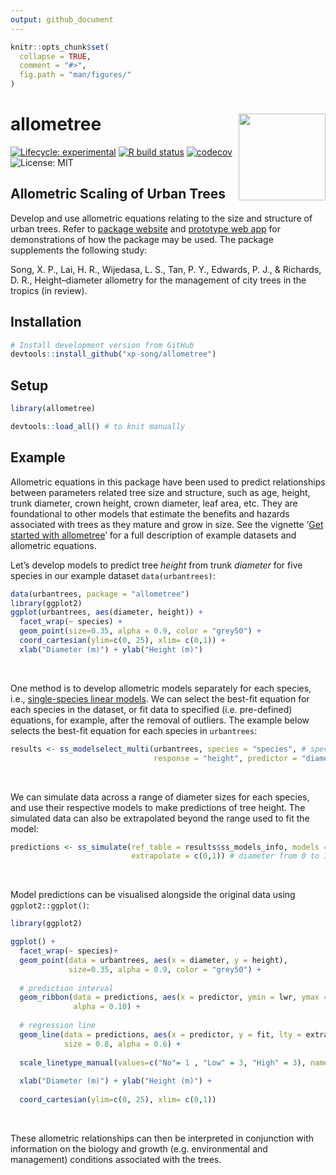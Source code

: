 ```yaml
---
output: github_document
---
```


<!-- README.md is generated from README.Rmd. Please edit that file -->

```r
knitr::opts_chunk$set(
  collapse = TRUE,
  comment = "#>",
  fig.path = "man/figures/"
)
```

# allometree <a href='https://xp-song.github.io/allometree/'><img src='man/figures/logo.png' align="right" height="139" /></a>

<!-- badges: start -->
[![Lifecycle: experimental](https://img.shields.io/badge/lifecycle-experimental-orange.svg)](https://www.tidyverse.org/lifecycle/#experimental)
[![R build status](https://github.com/xp-song/allometree/workflows/R-CMD-check/badge.svg)](https://github.com/xp-song/allometree/actions)
[![codecov](https://codecov.io/gh/xp-song/allometree/branch/master/graph/badge.svg?token=HS5Q0TAXTK)](https://codecov.io/gh/xp-song/allometree)
![License: MIT](https://img.shields.io/badge/License-MIT-blue.svg)
<!-- badges: end -->

## Allometric Scaling of Urban Trees

Develop and use allometric equations relating to the size and structure of urban trees. Refer to [package website](https://xp-song.github.io/allometree/) and [prototype web app](https://xpsong.shinyapps.io/allometree-sg/) for demonstrations of how the package may be used. The package supplements the following study:  

Song, X. P., Lai, H. R., Wijedasa, L. S., Tan, P. Y., Edwards, P. J., & Richards, D. R., Height–diameter allometry for the management of city trees in the tropics (in review). 

## Installation

```r
# Install development version from GitHub
devtools::install_github("xp-song/allometree")
```

## Setup

```r
library(allometree)
```

```r
devtools::load_all() # to knit manually
```


## Example

Allometric equations in this package have been used to predict relationships between parameters related tree size and structure, such as age, height, trunk diameter, crown height, crown diameter, leaf area, etc. They are foundational to other models that estimate the benefits and hazards associated with trees as they mature and grow in size. See the vignette '[Get started with allometree](https://xp-song.github.io/allometree/articles/allometree.html)' for a full description of example datasets and allometric equations.

Let's develop models to predict tree *height* from trunk *diameter* for five species in our example dataset `data(urbantrees)`:

```r
data(urbantrees, package = "allometree")
library(ggplot2)
ggplot(urbantrees, aes(diameter, height)) +
  facet_wrap(~ species) +
  geom_point(size=0.35, alpha = 0.9, color = "grey50") +
  coord_cartesian(ylim=c(0, 25), xlim= c(0,1)) +
  xlab("Diameter (m)") + ylab("Height (m)")
```

&nbsp;

One method is to develop allometric models separately for each species, i.e., [single-species linear models](https://xp-song.github.io/allometree/articles/single-species_models.html). We can select the best-fit equation for each species in the dataset, or fit data to specified (i.e. pre-defined) equations, for example, after the removal of outliers. The example below selects the best-fit equation for each species in `urbantrees`:

```r
results <- ss_modelselect_multi(urbantrees, species = "species", # specify colname of species
                                response = "height", predictor = "diameter") # specify colnames of variables

```

&nbsp;

We can simulate data across a range of diameter sizes for each species, and use their respective models to make predictions of tree height. The simulated data can also be extrapolated beyond the range used to fit the model:

```r
predictions <- ss_simulate(ref_table = results$ss_models_info, models = results$ss_models, 
                           extrapolate = c(0,1)) # diameter from 0 to 1 m

```

&nbsp;

Model predictions can be visualised alongside the original data using `ggplot2::ggplot()`:

```r
library(ggplot2)

ggplot() +
  facet_wrap(~ species)+ 
  geom_point(data = urbantrees, aes(x = diameter, y = height),
             size=0.35, alpha = 0.9, color = "grey50") +
  
  # prediction interval
  geom_ribbon(data = predictions, aes(x = predictor, ymin = lwr, ymax = upr), 
              alpha = 0.10) +
  
  # regression line
  geom_line(data = predictions, aes(x = predictor, y = fit, lty = extrapolated),
            size = 0.8, alpha = 0.6) +
  
  scale_linetype_manual(values=c("No"= 1 , "Low" = 3, "High" = 3), name = "Extrapolated") +
  
  xlab("Diameter (m)") + ylab("Height (m)") +
  
  coord_cartesian(ylim=c(0, 25), xlim= c(0,1))
```

&nbsp;

These allometric relationships can then be interpreted in conjunction with information on the biology and growth (e.g. environmental and management) conditions associated with the trees.

